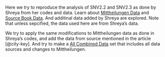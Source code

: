 

  Here we try to reproduce the analysis of SNV2.2 and SNV2.3 as done by Shreya from her codes and data. Learn about [Mittheilungen Data](./mittheilungen_data.qmd) and [Source Book Data](./source_book_data.qmd). And additinal data added by Shreya are explored. Note that unless sepcified, the data used here are from Shreya's data. 

We try to apply the same modifications to Mittheilungen data as done in Shreya's codes, and add the data from source mentioned in the article \[@city-key]. And try to make a [All Combined Data](./all_combined_data.qmd) set that includes all data sources and changes to Mittheilungen.


